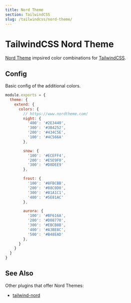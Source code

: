 ```yaml
---
title: Nord Theme
section: TailwindCSS
slug: /tailwindcss/nord-theme/
---
```


# TailwindCSS Nord Theme

[Nord Theme](https://www.nordtheme.com/) impsired color combinations for [TailwindCSS](https://tailwindcss.com).

## Config

Basic config of the additional colors.

```js
module.exports = {
  theme: {
    extend: {
      colors: {
        // https://www.nordtheme.com/
        night: {
          '400': '#2E3440',
          '300': '#3B4252',
          '200': '#434C5E',
          '100': '#4C566A'
        },

        snow: {
          '100': '#ECEFF4',
          '200': '#E5E9F0',
          '300': '#D8DEE9'
        },

        frost: {
          '100': '#8FBCBB',
          '200': '#88C0D0',
          '300': '#81A1C1',
          '400': '#5E81AC'
        },

        aurora: {
          '100': '#BF616A',
          '200': '#D08770',
          '300': '#EBCB8B',
          '400': '#A3BE8C',
          '500': '#B48EAD'
        },
      }
    }
  }
}
```

## See Also

Other plugins that offer Nord Themes:
- [tailwind-nord](https://github.com/crumb1e/tailwind-nord)
